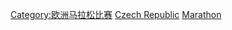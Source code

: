 [[Category:欧洲马拉松比赛|Category:欧洲马拉松比赛]]
[[Category:各国马拉松比赛|Czech Republic]]
[[Category:捷克体育赛事|Marathon]]